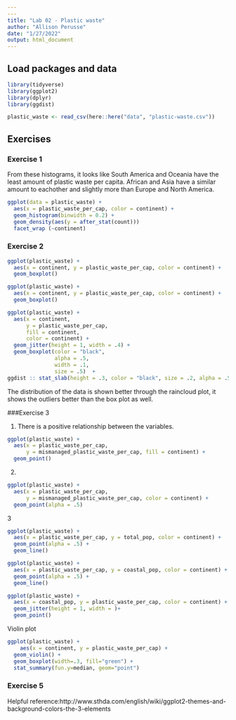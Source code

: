 ```yaml
---
---
title: "Lab 02 - Plastic waste"
author: "Allison Perusse"
date: "1/27/2022"
output: html_document
---
```

## Load packages and data

```r

library(tidyverse)
library(ggplot2)
library(dplyr)
library(ggdist)
```

```r
plastic_waste <- read_csv(here::here("data", "plastic-waste.csv"))
```

## Exercises

### Exercise 1

From these histograms, it looks like South America and Oceania have the least amount of plastic waste per capita. African and Asia have a similar amount to eachother and slightly more than Europe and North America.

```r
ggplot(data = plastic_waste) + 
  aes(x = plastic_waste_per_cap, color = continent) +
  geom_histogram(binwidth = 0.2) +
  geom_density(aes(y = after_stat(count)))
  facet_wrap (~continent) 
```

### Exercise 2

```r
ggplot(plastic_waste) +
  aes(x = continent, y = plastic_waste_per_cap, color = continent) +
  geom_boxplot()
```

```r
ggplot(plastic_waste) +
  aes(x = continent, y = plastic_waste_per_cap, color = continent) +   geom_jitter(height = 0, width = .4) +
  geom_boxplot()
```

``` r
ggplot(plastic_waste) +
  aes(x = continent,
      y = plastic_waste_per_cap, 
      fill = continent,
      color = continent) +
  geom_jitter(height = 1, width = .4) +
  geom_boxplot(color = "black",
               alpha = .5,
               width = .1,
               size = .5)  +
ggdist :: stat_slab(height = .3, color = "black", size = .2, alpha = .5, position = position_nudge(y = .2 ))
```

The distribution of the data is shown better through the raincloud plot, it shows the outliers better than the box plot as well.

###Exercise 3

1. There is a positive relationship between the variables.
```r
ggplot(plastic_waste) +
  aes(x = plastic_waste_per_cap, 
      y = mismanaged_plastic_waste_per_cap, fill = continent) +
  geom_point()
```

2.
```r
ggplot(plastic_waste) +
  aes(x = plastic_waste_per_cap, 
      y = mismanaged_plastic_waste_per_cap, color = continent) +
  geom_point(alpha = .5)
```

3
```r
ggplot(plastic_waste) +
  aes(x = plastic_waste_per_cap, y = total_pop, color = continent) +
  geom_point(alpha = .5) +
  geom_line()
```
```r
ggplot(plastic_waste) +
  aes(x = plastic_waste_per_cap, y = coastal_pop, color = continent) +
  geom_point(alpha = .5) +
  geom_line()
```

```r
ggplot(plastic_waste) +
  aes(x = coastal_pop, y = plastic_waste_per_cap, color = continent) +
  geom_jitter(height = 1, width = )+
  geom_point() 
```

Violin plot
```r
ggplot(plastic_waste) +
    aes(x = continent, y = plastic_waste_per_cap) +
  geom_violin() +
  geom_boxplot(width=.3, fill="green") +
  stat_summary(fun.y=median, geom="point") 
```


### Exercise 5 

Helpful reference:http://www.sthda.com/english/wiki/ggplot2-themes-and-background-colors-the-3-elements


